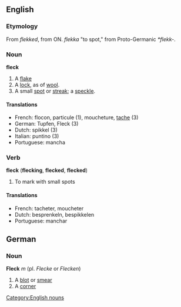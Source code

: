==English==
===Etymology===
From {{ME.}} ''flekked'', from ON. ''flekka'' "to spot," from Proto-Germanic ''*flekk-''.

===Noun===

'''fleck'''

#A [[flake]]
#A [[lock]], as of [[wool]].
#A small [[spot]] or [[streak]]; a [[speckle]].

====Translations====
*French: flocon, particule (1), moucheture, [[tache]] (3)
*German: Tupfen, Fleck (3)
*Dutch: spikkel (3)
*Italian: puntino (3)
*Portuguese: mancha

===Verb===
'''fleck''' ('''flecking''', '''flecked''', '''flecked''')

#To mark with small spots

====Translations====
*French: tacheter, moucheter
*Dutch: besprenkeln, bespikkelen
*Portuguese: manchar

==German==

===Noun===

'''Fleck''' ''m'' (pl. ''Flecke'' or ''Flecken'')

#A [[blot]] or [[smear]]
#A [[corner]]
[[Category:English nouns]]